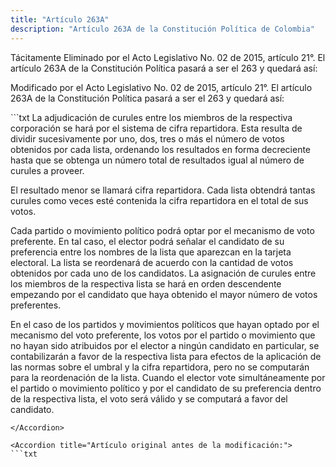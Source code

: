 ```yaml
---
title: "Artículo 263A"
description: "Artículo 263A de la Constitución Política de Colombia"
---
```


<Note>Tácitamente Eliminado por el Acto Legislativo No. 02 de 2015, artículo 21°. El artículo 263A de la Constitución Política pasará a ser el 263 y quedará así: </Note>

<Warning>Modificado por el Acto Legislativo No. 02 de 2015, artículo 21°. El artículo 263A de la Constitución Política pasará a ser el 263 y quedará así: </Warning>

<Accordion title="Artículo Modificado por el Acto Legislativo No. 01 de 2003, artículo 13°.  La Constitución Política de Colombia tendrá un artículo nuevo del siguiente tenor:">
```txt
La adjudicación de curules entre los miembros de la respectiva
corporación se hará por el sistema de cifra repartidora. Esta resulta
de dividir sucesivamente por uno, dos, tres o más el número de votos
obtenidos por cada lista, ordenando los resultados en forma
decreciente hasta que se obtenga un número total de resultados igual
al número de curules a proveer.

El resultado menor se llamará cifra repartidora. Cada lista obtendrá
tantas curules como veces esté contenida la cifra repartidora en el
total de sus votos.

Cada partido o movimiento político podrá optar por el mecanismo de
voto preferente. En tal caso, el elector podrá señalar el candidato de
su preferencia entre los nombres de la lista que aparezcan en la
tarjeta electoral. La lista se reordenará de acuerdo con la cantidad
de votos obtenidos por cada uno de los candidatos. La asignación de
curules entre los miembros de la respectiva lista se hará en orden
descendente empezando por el candidato que haya obtenido el mayor
número de votos preferentes.

En el caso de los partidos y movimientos políticos que hayan optado
por el mecanismo del voto preferente, los votos por el partido o
movimiento que no hayan sido atribuidos por el elector a ningún
candidato en particular, se contabilizarán a favor de la respectiva
lista para efectos de la aplicación de las normas sobre el umbral y la
cifra repartidora, pero no se computarán para la reordenación de la
lista. Cuando el elector vote simultáneamente por el partido o
movimiento político y por el candidato de su preferencia dentro de la
respectiva lista, el voto será válido y se computará a favor del
candidato.
```
</Accordion>

<Accordion title="Artículo original antes de la modificación:">
```txt
```
</Accordion>